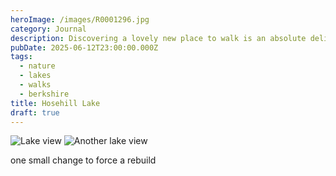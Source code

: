 ```yaml
---
heroImage: /images/R0001296.jpg
category: Journal
description: Discovering a lovely new place to walk is an absolute delight
pubDate: 2025-06-12T23:00:00.000Z
tags:
  - nature
  - lakes
  - walks
  - berkshire
title: Hosehill Lake
draft: true
---
```


![Lake view](/images/R0001296.jpg)
![Another lake view](/images/R0001297.jpg)

one small change to force a rebuild
